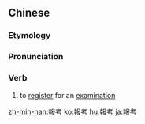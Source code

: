 {{also|报考}}
==Chinese==
{{zh-forms|s=报考}}

===Etymology===
{{zh-compound|報|考|to report, to register|examination}}

===Pronunciation===
{{zh-pron
|m=bàokǎo
|cat=v
}}

===Verb===
{{zh-verb}}

# to [[register]] for an [[examination]]

[[zh-min-nan:報考]]
[[ko:報考]]
[[hu:報考]]
[[ja:報考]]